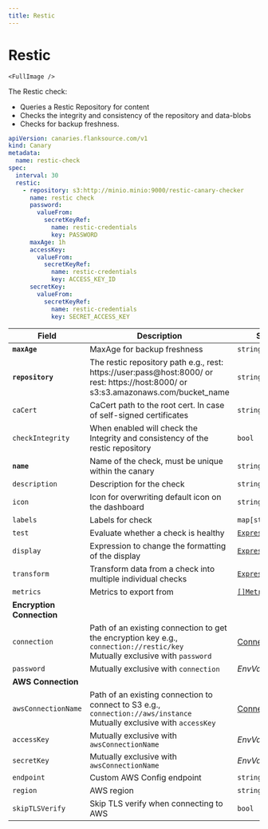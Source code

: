 ```yaml
---
title: Restic
---
```


# <Icon name="restic" /> Restic

    <FullImage />

The Restic check:

* Queries a Restic Repository for content
* Checks the integrity and consistency of the repository and data-blobs
* Checks for backup freshness.

```yaml
apiVersion: canaries.flanksource.com/v1
kind: Canary
metadata:
  name: restic-check
spec:
  interval: 30
  restic:
    - repository: s3:http://minio.minio:9000/restic-canary-checker
      name: restic check
      password:
        valueFrom:
          secretKeyRef:
            name: restic-credentials
            key: PASSWORD
      maxAge: 1h
      accessKey:
        valueFrom:
          secretKeyRef:
            name: restic-credentials
            key: ACCESS_KEY_ID
      secretKey:
        valueFrom:
          secretKeyRef:
            name: restic-credentials
            key: SECRET_ACCESS_KEY
```

| Field             | Description                                                  | Scheme                                            | Required |
| ----------------- | ------------------------------------------------------------ | -------------------------------------------------- | -------- |
| **`maxAge`**      | MaxAge for backup freshness                                  | `string`                                          | Yes      |
| **`repository`**  | The restic repository path e.g., rest: https://user:pass@host:8000/ or rest: https://host:8000/ or s3:s3.amazonaws.com/bucket_name | `string`                                          | Yes      |
| `caCert`          | CaCert path to the root cert. In case of self-signed certificates | `string`                                          |          |
| `checkIntegrity`  | When enabled will check the Integrity and consistency of the restic repository | `bool`                                            |          |
| **`name`**        | Name of the check, must be unique within the canary          | `string`                                          | Yes      |
| `description`     | Description for the check                                    | `string`                                          |          |
| `icon`            | Icon for overwriting default icon on the dashboard           | `string`                                          |          |
| `labels`          | Labels for check                                             | `map[string]string`                               |          |
| `test`            | Evaluate whether a check is healthy                          | [`Expression`](../concepts/health-evaluation)       |          |
| `display`         | Expression to change the formatting of the display           | [`Expression`](../concepts/display-formatting)      |          |
| `transform`       | Transform data from a check into multiple individual checks  | [`Expression`](../concepts/transforms)               |          |
| `metrics`         | Metrics to export from                                       | [`[]Metrics`](../concepts/metrics-exporter)         |          |
| **Encryption Connection** |  |  |          |
| `connection`      | Path of an existing connection to get the encryption key e.g., `connection://restic/key` <br />Mutually exclusive with `password` <br /><Commercial /> | [Connection](../reference/connections)             |          |
| `password`        | <SkipOSS>Mutually exclusive with `connection`</SkipOSS>                           | <CommonLink to="authentication">*EnvVar*</CommonLink> | Yes      |
| **AWS Connection** |  |  |          |
| `awsConnectionName` | Path of an existing connection to connect to S3 e.g., `connection://aws/instance` <br />Mutually exclusive with `accessKey` <br /><Commercial /> | [Connection](../reference/connections)             |          |
| `accessKey`       | Mutually exclusive with `awsConnectionName`                  | <CommonLink to="authentication">*EnvVar*</CommonLink> | Yes      |
| `secretKey`       | Mutually exclusive with `awsConnectionName`                  | <CommonLink to="authentication">*EnvVar*</CommonLink> | Yes      |
| `endpoint`        | Custom AWS Config endpoint                                    | `string`                                          |          |
| `region`          | AWS region                                                   | `string`                                          |          |
| `skipTLSVerify`   | Skip TLS verify when connecting to AWS                        | `bool`                                            |          |
